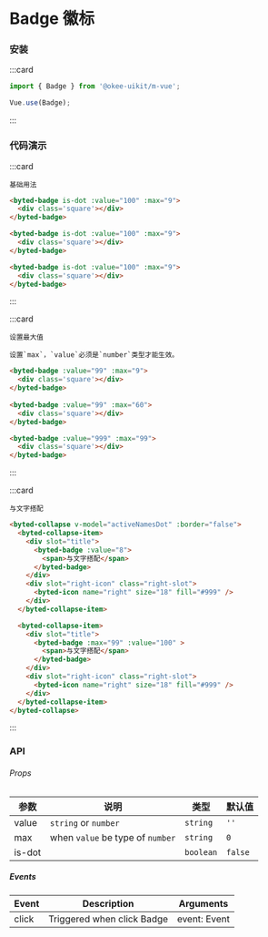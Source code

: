 # Badge 徽标

### 安装

:::card

```javascript
import { Badge } from '@okee-uikit/m-vue';

Vue.use(Badge);
```

:::

### 代码演示

:::card

```topic
基础用法
```

```html
<byted-badge is-dot :value="100" :max="9">
  <div class='square'></div>
</byted-badge>

<byted-badge is-dot :value="100" :max="9">
  <div class='square'></div>
</byted-badge>

<byted-badge is-dot :value="100" :max="9">
  <div class='square'></div>
</byted-badge>
```

:::

:::card

```topic
设置最大值
```

```desc
设置`max`，`value`必须是`number`类型才能生效。
```

```html
<byted-badge :value="99" :max="9"> 
  <div class='square'></div>
</byted-badge>
  
<byted-badge :value="99" :max="60"> 
  <div class='square'></div>
</byted-badge>

<byted-badge :value="999" :max="99">
  <div class='square'></div>
</byted-badge>
```

:::

:::card

```topic
与文字搭配
```

```html
<byted-collapse v-model="activeNamesDot" :border="false">
  <byted-collapse-item>
    <div slot="title">
      <byted-badge :value="8">
        <span>与文字搭配</span>
      </byted-badge>
    </div>
    <div slot="right-icon" class="right-slot">
      <byted-icon name="right" size="18" fill="#999" />
    </div>
  </byted-collapse-item>

  <byted-collapse-item>
    <div slot="title">
      <byted-badge :max="99" :value="100" >
        <span>与文字搭配</span>
      </byted-badge>
    </div>
    <div slot="right-icon" class="right-slot">
      <byted-icon name="right" size="18" fill="#999" />
    </div>
  </byted-collapse-item>
</byted-collapse>
```

:::

### API

###### Props

| 参数   | 说明                             | 类型      | 默认值  |
| ------ | -------------------------------- | --------- | ------- |
| value  | `string` or `number`             | `string`  | `''`    |
| max    | when `value` be type of `number` | `string`  | `0`     |
| is-dot |                                  | `boolean` | `false` |

##### Events

| Event | Description                | Arguments    |
| ----- | -------------------------- | ------------ |
| click | Triggered when click Badge | event: Event |
